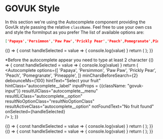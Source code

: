
<Meta title="DCXLibrary/Form/Autocomplete/HMRC" component={Autocomplete} />

# GOVUK Style

In this section we're using the Autocomplete component providing the GovUk style passing the relative `className`. Feel free to use your own css and style the formInput as you prefer
The list of available options are:
```json
['Papaya','Persimmon','Paw Paw','Prickly Pear','Peach',Pomegranate',Pineapple']
```
<Canvas>
  <Story name="hint-label">
      {() => {
        const handleSelected = value => {
            console.log(value)
        }
      return (
        <Autocomplete
          options={[
            'Papaya',
            'Persimmon',
            'Paw Paw',
            'Prickly Pear',
            'Peach',
            'Pomegranate',
            'Pineapple',
          ]}
          minCharsBeforeSearch={1}
          debounceMs={100}
          hintText="Select your fruit"
          hintClass="autocomplete__label"
          inputProps = {{className: "govuk-input"}}
          resultUlClass="autocomplete__menu"
          resultlLiClass="autocomplete__option"
          resultNoOptionClass="resultNoOptionClass"
          resultActiveClass="autocomplete__option"
          notFoundText="No fruit found"
          onSelected={handleSelected}  
        />
      );
    }}
  </Story>
</Canvas>

*Before the autocomplete appear you need to type at least 2 character
<Canvas>
  <Story name="min-chars">
      {() => {
        const handleSelected = value => {
            console.log(value)
        }
      return (
        <Autocomplete
          options={[
            'Papaya',
            'Persimmon',
            'Paw Paw',
            'Prickly Pear',
            'Peach',
            'Pomegranate',
            'Pineapple',
          ]}
          minCharsBeforeSearch={2}
          debounceMs={100}
          hintText="Select your fruit"
          hintClass="autocomplete__label"
          inputProps = {{className: "govuk-input"}}
          resultUlClass="autocomplete__menu"
          resultlLiClass="autocomplete__option"
          resultNoOptionClass="resultNoOptionClass"
          resultActiveClass="autocomplete__option"
          notFoundText="No fruit found"
          onSelected={handleSelected}  
        />
      );
    }}
  </Story>
</Canvas>

<Canvas>
  <Story name="default-value">
      {() => {
        const handleSelected = value => {
            console.log(value)
        }
      return (
        <Autocomplete
          options={[
            'Papaya',
            'Persimmon',
            'Paw Paw',
            'Prickly Pear',
            'Peach',
            'Pomegranate',
            'Pineapple',
          ]}
          minCharsBeforeSearch={1}
          debounceMs={100}
          hintText="Select your fruit"
          hintClass="autocomplete__label"
          defaultValue="Papaya"
          inputProps = {{className: "govuk-input"}}
          resultUlClass="autocomplete__menu"
          resultlLiClass="autocomplete__option"
          resultNoOptionClass="resultNoOptionClass"
          resultActiveClass="autocomplete__option"
          notFoundText="No fruit found"
          onSelected={handleSelected}  
        />
      );
    }}
  </Story>
</Canvas>

<Canvas>
  <Story name="placeholder">
      {() => {
        const handleSelected = value => {
            console.log(value)
        }
      return (
        <Autocomplete
          options={[
            'Papaya',
            'Persimmon',
            'Paw Paw',
            'Prickly Pear',
            'Peach',
            'Pomegranate',
            'Pineapple',
          ]}
          minCharsBeforeSearch={1}
          debounceMs={100}
          hintText="Select your fruit"
          hintClass="autocomplete__label"
          inputProps = {{className: "govuk-input", placeholder: "Search for a fruit"}}
          resultUlClass="autocomplete__menu"
          resultlLiClass="autocomplete__option"
          resultNoOptionClass="resultNoOptionClass"
          resultActiveClass="autocomplete__option"
          notFoundText="No fruit found"
          onSelected={handleSelected}  
        />
      );
    }}
  </Story>
</Canvas>

<Props of={Autocomplete} />
